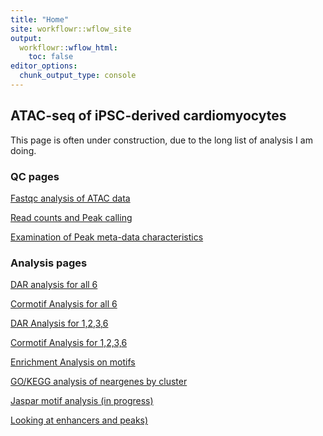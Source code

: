 ```yaml
---
title: "Home"
site: workflowr::wflow_site
output:
  workflowr::wflow_html:
    toc: false
editor_options:
  chunk_output_type: console
---
```


## ATAC-seq of iPSC-derived cardiomyocytes


This page is often under construction, due to the long list of analysis I am doing.


### QC pages

[Fastqc analysis of ATAC data](https://reneeisnowhere.github.io/ATAC_learning/Fastqc_results.html)

[Read counts and Peak calling](https://reneeisnowhere.github.io/ATAC_learning/Peak_calling.html)

[Examination of Peak meta-data characteristics](https://reneeisnowhere.github.io/ATAC_learning/Peak_analysis.html)


### Analysis pages
[DAR analysis for all 6](https://reneeisnowhere.github.io/ATAC_learning/Full_set_DAR.html)

[Cormotif Analysis for all 6](https://reneeisnowhere.github.io/ATAC_learning/CorMotif_data.html)

[DAR Analysis for 1,2,3,6](https://reneeisnowhere.github.io/ATAC_learning/Smaller_set_DAR.html)

[Cormotif Analysis for 1,2,3,6](https://reneeisnowhere.github.io/ATAC_learning/CorMotif_data_n45.html)  

[Enrichment Analysis on motifs](https://reneeisnowhere.github.io/ATAC_learning/Enrichment_motif.html)

[GO/KEGG analysis of neargenes by cluster](https://reneeisnowhere.github.io/ATAC_learning/GO_KEGG_analysis.html)

[Jaspar motif analysis (in progress)](https://reneeisnowhere.github.io/ATAC_learning/Jaspar_motif.html)


[Looking at enhancers and peaks)](https://reneeisnowhere.github.io/ATAC_learning/Enhancer_files.html)


